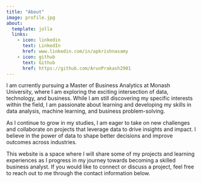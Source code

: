 ```yaml
---
title: "About"
image: profile.jpg
about:
  template: jolla
  links:
    - icon: linkedin
      text: LinkedIn
      href: www.linkedin.com/in/apkrishnasamy
    - icon: github
      text: Github
      href: https://github.com/ArunPrakash2901
---
```


I am currently pursuing a Master of Business Analytics at Monash University, where I am exploring the exciting intersection of data, technology, and business. While I am still discovering my specific interests within the field, I am passionate about learning and developing my skills in data analysis, machine learning, and business problem-solving.

As I continue to grow in my studies, I am eager to take on new challenges and collaborate on projects that leverage data to drive insights and impact. I believe in the power of data to shape better decisions and improve outcomes across industries.

This website is a space where I will share some of my projects and learning experiences as I progress in my journey towards becoming a skilled business analyst. If you would like to connect or discuss a project, feel free to reach out to me through the contact information below.

